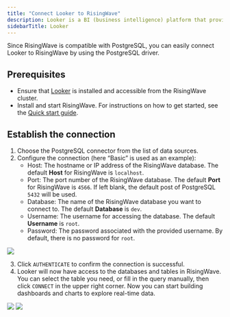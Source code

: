 ```yaml
---
title: "Connect Looker to RisingWave"
description: Looker is a BI (business intelligence) platform that provides data insights through interactive dashboards, reports, and SQL querying. It can integrate with databases like PostgreSQL, MySQL, and more.
sidebarTitle: Looker
---
```


Since RisingWave is compatible with PostgreSQL, you can easily connect Looker to RisingWave by using the PostgreSQL driver.

## Prerequisites

* Ensure that [Looker](https://cloud.google.com/looker) is installed and accessible from the RisingWave cluster.
* Install and start RisingWave. For instructions on how to get started, see the [Quick start guide](/docs/current/get-started/).

## Establish the connection

1. Choose the PostgreSQL connector from the list of data sources.
2. Configure the connection (here “Basic” is used as an example):
   * Host: The hostname or IP address of the RisingWave database. The default **Host** for RisingWave is `localhost`.
   * Port: The port number of the RisingWave database. The default **Port** for RisingWave is `4566`. If left blank, the default post of PostgreSQL `5432` will be used.
   * Database: The name of the RisingWave database you want to connect to. The default **Database** is `dev`.
   * Username: The username for accessing the database. The default **Username** is `root`.
   * Password: The password associated with the provided username. By default, there is no password for `root`.

<Frame>
  <img src="/images/looker-connection.png"/>
</Frame>

3. Click `AUTHENTICATE` to confirm the connection is successful.
4. Looker will now have access to the databases and tables in RisingWave. You can select the table you need, or fill in the query manually, then click `CONNECT` in the upper right corner. Now you can start building dashboards and charts to explore real-time data.

<Frame>
  <img src="/images/looker-query.png"/>
</Frame>

<Frame>
  <img src="/images/looker-chart.png"/>
</Frame>

